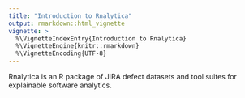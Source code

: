 ```yaml
---
title: "Introduction to Rnalytica"
output: rmarkdown::html_vignette
vignette: >
  %\VignetteIndexEntry{Introduction to Rnalytica}
  %\VignetteEngine{knitr::rmarkdown}
  %\VignetteEncoding{UTF-8}
---
```


Rnalytica is an R package of JIRA defect datasets and tool suites for explainable software analytics.

